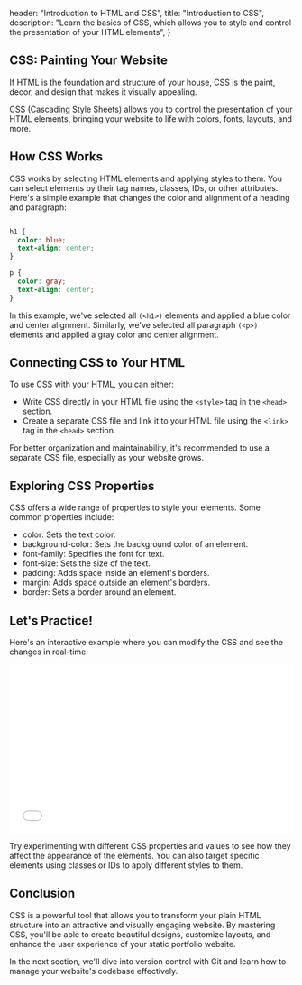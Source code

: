 

  header: "Introduction to HTML and CSS",
  title: "Introduction to CSS",
  description: "Learn the basics of CSS, which allows you to style and control the presentation of your HTML elements",
}

## CSS: Painting Your Website

If HTML is the foundation and structure of your house, CSS is the paint, decor, and design that makes it visually appealing. 

CSS (Cascading Style Sheets) allows you to control the presentation of your HTML elements, bringing your website to life with colors, fonts, layouts, and more.

## How CSS Works

CSS works by selecting HTML elements and applying styles to them. You can select elements by their tag names, classes, IDs, or other attributes. Here's a simple example that changes the color and alignment of a heading and paragraph:

```css

h1 {
  color: blue;
  text-align: center;
}

p {
  color: gray;
  text-align: center;
}
```

In this example, we've selected all `(<h1>)` elements and applied a blue color and center alignment. Similarly, we've selected all paragraph `(<p>)` elements and applied a gray color and center alignment.

## Connecting CSS to Your HTML

To use CSS with your HTML, you can either:

* Write CSS directly in your HTML file using the `<style>` tag in the `<head>` section.
* Create a separate CSS file and link it to your HTML file using the `<link>` tag in the `<head>` section.

For better organization and maintainability, it's recommended to use a separate CSS file, especially as your website grows.

## Exploring CSS Properties

CSS offers a wide range of properties to style your elements. Some common properties include:

* color: Sets the text color.
* background-color: Sets the background color of an element.
* font-family: Specifies the font for text.
* font-size: Sets the size of the text.
* padding: Adds space inside an element's borders.
* margin: Adds space outside an element's borders.
* border: Sets a border around an element.

## Let's Practice!

Here's an interactive example where you can modify the CSS and see the changes in real-time:

<iframe width="100%" height="300" src="//jsfiddle.net/zackproser/r4w76any/1/embedded/html,css,result/dark/" allowfullscreen="allowfullscreen" allowpaymentrequest frameborder="0"></iframe>

Try experimenting with different CSS properties and values to see how they affect the appearance of the elements. You can also target specific elements using classes or IDs to apply different styles to them.

## Conclusion

CSS is a powerful tool that allows you to transform your plain HTML structure into an attractive and visually engaging website. By mastering CSS, you'll be able to create beautiful designs, customize layouts, and enhance the user experience of your static portfolio website.

In the next section, we'll dive into version control with Git and learn how to manage your website's codebase effectively.